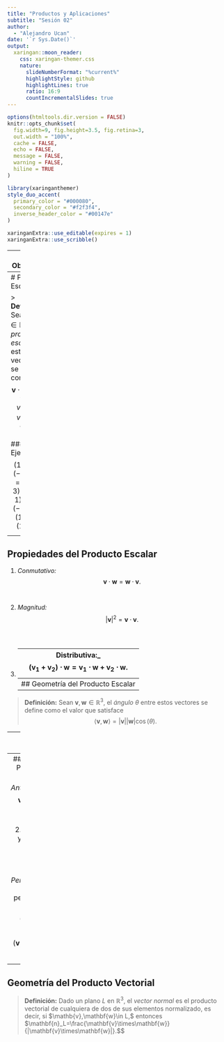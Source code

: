 ```yaml
---
title: "Productos y Aplicaciones"
subtitle: "Sesión 02"  
author: 
  - "Alejandro Ucan"
date: '`r Sys.Date()`'
output:
  xaringan::moon_reader:
    css: xaringan-themer.css
    nature:
      slideNumberFormat: "%current%"
      highlightStyle: github
      highlightLines: true
      ratio: 16:9
      countIncrementalSlides: true
---
```


```r
options(htmltools.dir.version = FALSE)
knitr::opts_chunk$set(
  fig.width=9, fig.height=3.5, fig.retina=3,
  out.width = "100%",
  cache = FALSE,
  echo = FALSE,
  message = FALSE, 
  warning = FALSE,
  hiline = TRUE
)
```

```r
library(xaringanthemer)
style_duo_accent(
  primary_color = "#000080",
  secondary_color = "#f2f3f4",
  inverse_header_color = "#00147e"
)
```

```r
xaringanExtra::use_editable(expires = 1)
xaringanExtra::use_scribble()
```
---
# Objetivos:

 * Introducir los diferentes productos de vectores. <br/> <br/>
 * Conocer las propiedades de productos de vectores. <br/> <br/>
 * Aplicaciones de los productos de vectores.

---
# Producto Escalar

> __Definición:__ Sean $\mathbf{v},\mathbf{w}\in\mathbb{R}^3,$ el _producto escalar_ de estos vectores se define como $$\mathbf{v}\cdot \mathbf{w}=\langle \mathbf{v},\mathbf{w}\rangle = v_1w_1+ v_2w_2+v_3w_3.$$

##### Ejemplo:
 $$(1,2,3)\cdot (-3,1,1)=\langle (1,2,3),(-3,1,1)\rangle = (1)(-3)+(2)(1)+(3)(1)=2.$$

---
## Propiedades del Producto Escalar

  1. _Conmutativo:_ $$\mathbf{v}\cdot\mathbf{w}=\mathbf{w}\cdot\mathbf{v}.$$ <br/><br/>
  2. _Magnitud:_ $$|\mathbf{v}|^2=\mathbf{v}\cdot\mathbf{v}.$$ <br/><br/>
  3. _Distributiva:_ $$(\mathbf{v}_1+\mathbf{v}_2)\cdot\mathbf{w}=\mathbf{v}_1\cdot \mathbf{w}+\mathbf{v}_2\cdot \mathbf{w}.$$
 ---
 ## Geometría del Producto Escalar

 > __Definición:__ Sean $\mathbf{v},\mathbf{w}\in\mathbb{R}^3,$ el _ángulo_ $\theta$ entre estos vectores se define como el valor que satisface $$\langle \mathbf{v},\mathbf{w}\rangle=|\mathbf{v}| |\mathbf{w}|\cos(\theta).$$

 ---
 # Producto Vectorial
 
 > __Definición:__ Sean $\mathbf{v},\mathbf{w}\in\mathbb{R}^3,$ el _producto vectorial_ de estos vectores se define como el vector $$\mathbf{v}\times \mathbf{w}=\det \left( \begin{array}{ccc} \mathbf{i} & \mathbf{j} & \mathbf{k}\\ v_1 & v_2 & v_3 \\ w_1 & w_2 & w_3\right).$$

---
## Propiedades del Producto Vectorial

  1. _Anticonmutatividad:_ $$\mathbf{v}\times\mathbf{w}=-\mathbf{w}\times\mathbf{v}.$$ <br/><br/>
  2. _Paralelismo:_ si $\mathbf{v}$ y $\mathbf{w}$ son paralelos, entonces $$\mathbf{v}\times\mathbf{w}=\mathbf{o}.$$
  3. _Perdedicularidad:_ $\mathbf{v}\times\mathbf{w}$ es perpendicular a $\mathbf{v}$ y $\mathbf{w},$ $$(\mathbf{v}\times \mathbf{w})\cdot \mathbf{v}=0.$$
  4. _Distributiva:_ $$(\mathbf{v}_1+\mathbf{v}_2)\times\mathbf{w}=\mathbf{v}_1\times \mathbf{w}+\mathbf{v}_2\times \mathbf{w}.$$
---
## Geometría del Producto Vectorial

> __Definición:__ Dado un plano $L$ en $\mathbb{R}^3,$ el _vector normal_ es el producto vectorial de cualquiera de dos de sus elementos normalizado, es decir, si $\mathb{v},\mathbf{w}\in L,$ entonces $\mathbf{n}_L=\frac{\mathbf{v}\times\mathbf{w}}{|\mathbf{v}\times\mathbf{w}|}.$$ 